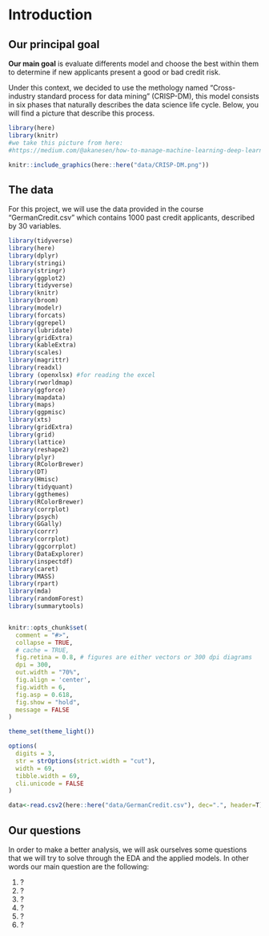 # Introduction

## Our principal goal

**Our main goal** is evaluate differents model and choose the best within them to determine if new applicants present a good or bad credit risk.  

Under this context, we decided to use the methology named "Cross-industry standard process for data mining" (CRISP-DM), this model consists in six phases that naturally describes the data science life cycle. Below, you will find a picture that describe this process.   

```r

library(here)
library(knitr)
#we take this picture from here: 
#https://medium.com/@akanesen/how-to-manage-machine-learning-deep-learning-project-51f9b0fe164f

knitr::include_graphics(here::here("data/CRISP-DM.png"))

```


## The data

For this project, we will use the data provided in the course "GermanCredit.csv" which contains 1000 past credit applicants, described by 30 variables.

```r

library(tidyverse)
library(here)
library(dplyr)
library(stringi)
library(stringr)
library(ggplot2)
library(tidyverse)
library(knitr)
library(broom)
library(modelr)
library(forcats)
library(ggrepel)
library(lubridate)
library(gridExtra)
library(kableExtra)
library(scales)
library(magrittr)
library(readxl)
library (openxlsx) #for reading the excel
library(rworldmap)
library(ggforce)
library(mapdata)
library(maps)
library(ggpmisc)
library(xts)
library(gridExtra)
library(grid)
library(lattice)
library(reshape2)
library(plyr)
library(RColorBrewer)
library(DT)
library(Hmisc)  
library(tidyquant)
library(ggthemes)
library(RColorBrewer)
library(corrplot)
library(psych)
library(GGally)
library(corrr)
library(corrplot)
library(ggcorrplot)
library(DataExplorer)
library(inspectdf)
library(caret)
library(MASS)
library(rpart)
library(mda)
library(randomForest)
library(summarytools)


knitr::opts_chunk$set(
  comment = "#>",
  collapse = TRUE,
  # cache = TRUE,
  fig.retina = 0.8, # figures are either vectors or 300 dpi diagrams
  dpi = 300,
  out.width = "70%",
  fig.align = 'center',
  fig.width = 6,
  fig.asp = 0.618,  
  fig.show = "hold",
  message = FALSE
)

theme_set(theme_light())

options(
  digits = 3,
  str = strOptions(strict.width = "cut"),
  width = 69,
  tibble.width = 69,
  cli.unicode = FALSE
)

data<-read.csv2(here::here("data/GermanCredit.csv"), dec=".", header=T)


```



## Our questions

In order to make a better analysis, we will ask ourselves some questions that we will try to solve through the EDA and the applied models. In other words our main question are the following:

1) ?
2) ?
3) ?
4) ?
5) ?
6) ?
